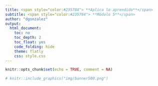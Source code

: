 ```yaml
---
title: <span style="color:#235784"> **Aplica lo aprendido**</span>  
subtitle: <span style="color:#235784"> **Módulo 5**</span> 
author: "dgonzalez"
output:
  html_document:
    toc: no
    toc_depth: 2
    toc_float: yes
    code_folding: hide
    theme: flatly
    css: style.css
---
```


```r
knitr::opts_chunk$set(echo = TRUE, comment = NA)
```

```r
# knitr::include_graphics("img/banner500.png")
```
<br/><br/>

<!-- # **Introducción** -->

<!-- # **R y RStudio** -->


<!-- <br/><br/><br/> -->

<!-- # **Objetivo** -->
